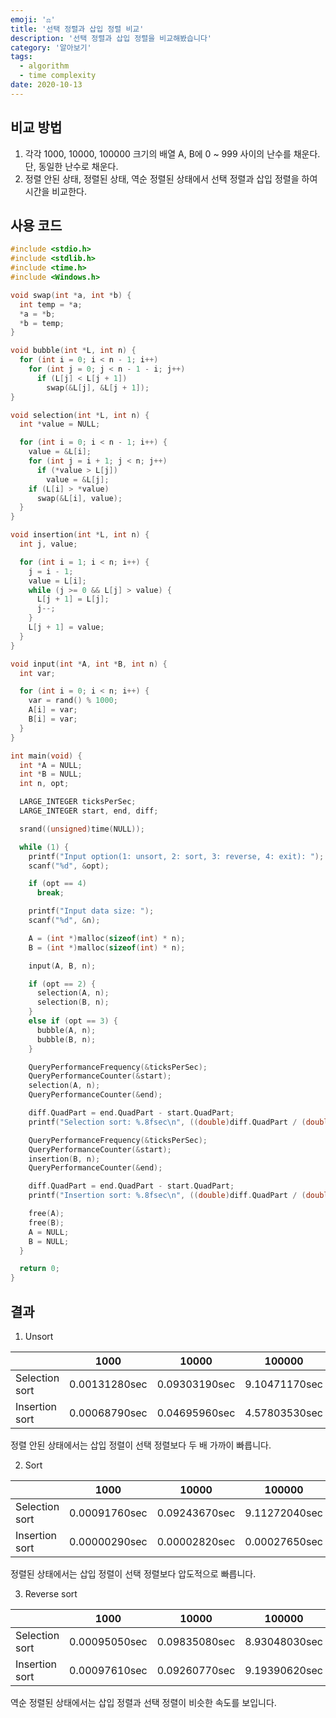 ```yaml
---
emoji: '⚖️'
title: '선택 정렬과 삽입 정렬 비교'
description: '선택 정렬과 삽입 정렬을 비교해봤습니다'
category: '알아보기'
tags:
  - algorithm
  - time complexity
date: 2020-10-13
---
```


## 비교 방법

1. 각각 1000, 10000, 100000 크기의 배열 A, B에 0 ~ 999 사이의 난수를 채운다. 단, 동일한 난수로 채운다.
2. 정렬 안된 상태, 정렬된 상태, 역순 정렬된 상태에서 선택 정렬과 삽입 정렬을 하여 시간을 비교한다.

## 사용 코드

```c
#include <stdio.h>
#include <stdlib.h>
#include <time.h>
#include <Windows.h>

void swap(int *a, int *b) {
  int temp = *a;
  *a = *b;
  *b = temp;
}

void bubble(int *L, int n) {
  for (int i = 0; i < n - 1; i++)
    for (int j = 0; j < n - 1 - i; j++)
      if (L[j] < L[j + 1])
        swap(&L[j], &L[j + 1]);
}

void selection(int *L, int n) {
  int *value = NULL;

  for (int i = 0; i < n - 1; i++) {
    value = &L[i];
    for (int j = i + 1; j < n; j++)
      if (*value > L[j])
        value = &L[j];
    if (L[i] > *value)
      swap(&L[i], value);
  }
}

void insertion(int *L, int n) {
  int j, value;

  for (int i = 1; i < n; i++) {
    j = i - 1;
    value = L[i];
    while (j >= 0 && L[j] > value) {
      L[j + 1] = L[j];
      j--;
    }
    L[j + 1] = value;
  }
}

void input(int *A, int *B, int n) {
  int var;

  for (int i = 0; i < n; i++) {
    var = rand() % 1000;
    A[i] = var;
    B[i] = var;
  }
}

int main(void) {
  int *A = NULL;
  int *B = NULL;
  int n, opt;

  LARGE_INTEGER ticksPerSec;
  LARGE_INTEGER start, end, diff;

  srand((unsigned)time(NULL));

  while (1) {
    printf("Input option(1: unsort, 2: sort, 3: reverse, 4: exit): ");
    scanf("%d", &opt);

    if (opt == 4)
      break;

    printf("Input data size: ");
    scanf("%d", &n);

    A = (int *)malloc(sizeof(int) * n);
    B = (int *)malloc(sizeof(int) * n);

    input(A, B, n);

    if (opt == 2) {
      selection(A, n);
      selection(B, n);
    }
    else if (opt == 3) {
      bubble(A, n);
      bubble(B, n);
    }

    QueryPerformanceFrequency(&ticksPerSec);
    QueryPerformanceCounter(&start);
    selection(A, n);
    QueryPerformanceCounter(&end);

    diff.QuadPart = end.QuadPart - start.QuadPart;
    printf("Selection sort: %.8fsec\n", ((double)diff.QuadPart / (double)ticksPerSec.QuadPart));

    QueryPerformanceFrequency(&ticksPerSec);
    QueryPerformanceCounter(&start);
    insertion(B, n);
    QueryPerformanceCounter(&end);

    diff.QuadPart = end.QuadPart - start.QuadPart;
    printf("Insertion sort: %.8fsec\n", ((double)diff.QuadPart / (double)ticksPerSec.QuadPart));

    free(A);
    free(B);
    A = NULL;
    B = NULL;
  }

  return 0;
}
```

## 결과

1. Unsort

|                | 1000          | 10000         | 100000        |
| -------------- | ------------- | ------------- | ------------- |
| Selection sort | 0.00131280sec | 0.09303190sec | 9.10471170sec |
| Insertion sort | 0.00068790sec | 0.04695960sec | 4.57803530sec |

정렬 안된 상태에서는 삽입 정렬이 선택 정렬보다 두 배 가까이 빠릅니다.

2. Sort

|                | 1000          | 10000         | 100000        |
| -------------- | ------------- | ------------- | ------------- |
| Selection sort | 0.00091760sec | 0.09243670sec | 9.11272040sec |
| Insertion sort | 0.00000290sec | 0.00002820sec | 0.00027650sec |

정렬된 상태에서는 삽입 정렬이 선택 정렬보다 압도적으로 빠릅니다.

3. Reverse sort

|                | 1000          | 10000         | 100000        |
| -------------- | ------------- | ------------- | ------------- |
| Selection sort | 0.00095050sec | 0.09835080sec | 8.93048030sec |
| Insertion sort | 0.00097610sec | 0.09260770sec | 9.19390620sec |

역순 정렬된 상태에서는 삽입 정렬과 선택 정렬이 비슷한 속도를 보입니다.
